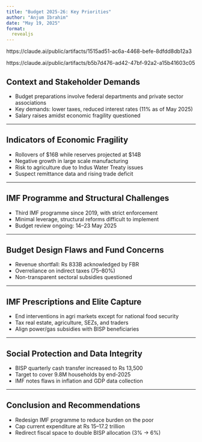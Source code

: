 ---
title: "Budget 2025-26: Key Priorities"
author: "Anjum Ibrahim"
date: "May 19, 2025"
format: 
  revealjs
---

https://claude.ai/public/artifacts/1515ad51-ac6a-4468-befe-8dfdd8db12a3

https://claude.ai/public/artifacts/b5b7d476-ad42-47bf-92a2-a15b41603c05 


## Context and Stakeholder Demands

- Budget preparations involve federal departments and private sector associations  
- Key demands: lower taxes, reduced interest rates (11% as of May 2025)  
- Salary raises amidst economic fragility questioned  

---

## Indicators of Economic Fragility

- Rollovers of $16B while reserves projected at $14B  
- Negative growth in large scale manufacturing  
- Risk to agriculture due to Indus Water Treaty issues  
- Suspect remittance data and rising trade deficit  

---

## IMF Programme and Structural Challenges

- Third IMF programme since 2019, with strict enforcement  
- Minimal leverage, structural reforms difficult to implement  
- Budget review ongoing: 14–23 May 2025  

---

## Budget Design Flaws and Fund Concerns

- Revenue shortfall: Rs 833B acknowledged by FBR  
- Overreliance on indirect taxes (75–80%)  
- Non-transparent sectoral subsidies questioned  

---

## IMF Prescriptions and Elite Capture

- End interventions in agri markets except for national food security  
- Tax real estate, agriculture, SEZs, and traders  
- Align power/gas subsidies with BISP beneficiaries  

---

## Social Protection and Data Integrity

- BISP quarterly cash transfer increased to Rs 13,500  
- Target to cover 9.8M households by end-2025  
- IMF notes flaws in inflation and GDP data collection  

---

## Conclusion and Recommendations

- Redesign IMF programme to reduce burden on the poor  
- Cap current expenditure at Rs 15–17.2 trillion  
- Redirect fiscal space to double BISP allocation (3% → 6%)  

